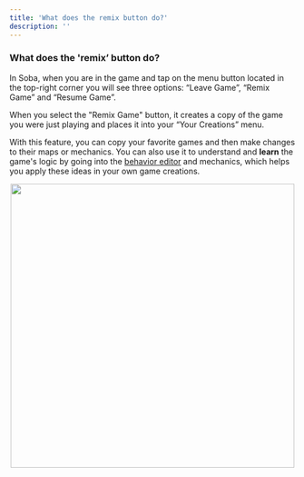 ```yaml
---
title: 'What does the remix button do?'
description: ''
---
```


### What does the 'remix’ button do?

In Soba, when you are in the game and tap on the menu button located in the top-right corner you will see three options: “Leave Game”, “Remix Game” and “Resume Game”.

When you select the "Remix Game" button, it creates a copy of the game you were just playing and places it into your “Your Creations” menu.

With this feature, you can copy your favorite games and then make changes to their maps or mechanics. You can also use it to understand and **learn** the game's logic by going into the [behavior editor](https://wiki.soba.xyz/creating-your-game/general/behavior-editor) and mechanics, which helps you apply these ideas in your own game creations.

<p align="center">
  <img width="500" noZoom src="https://i.imgur.com/7bGtgG0.png" />
</p>
